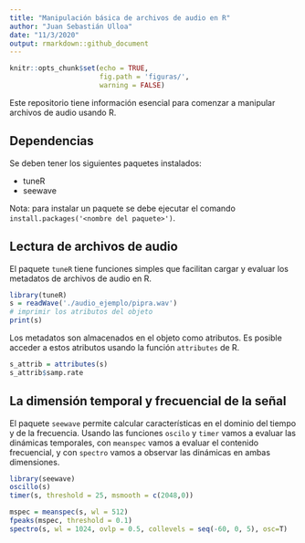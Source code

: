 ```yaml
---
title: "Manipulación básica de archivos de audio en R"
author: "Juan Sebastián Ulloa"
date: "11/3/2020"
output: rmarkdown::github_document
---
```


```r
knitr::opts_chunk$set(echo = TRUE,
                      fig.path = 'figuras/',
                      warning = FALSE)
```

Este repositorio tiene información esencial para comenzar a manipular archivos de audio usando R.

## Dependencias

Se deben tener los siguientes paquetes instalados:

- tuneR
- seewave

Nota: para instalar un paquete se debe ejecutar el comando `install.packages('<nombre del paquete>')`.

## Lectura de archivos de audio

El paquete `tuneR` tiene funciones simples que facilitan cargar y evaluar los metadatos de archivos de audio en R.

```r
library(tuneR)
s = readWave('./audio_ejemplo/pipra.wav')
# imprimir los atributos del objeto
print(s)
```

Los metadatos son almacenados en el objeto como atributos. Es posible acceder a estos atributos usando la función `attributes` de R.

```r
s_attrib = attributes(s)  
s_attrib$samp.rate
```

## La dimensión temporal y frecuencial de la señal

El paquete `seewave` permite calcular características en el dominio del tiempo y de la frecuencia. Usando las funciones `oscilo` y `timer` vamos a evaluar las dinámicas temporales, con `meanspec` vamos a evaluar el contenido frecuencial, y con `spectro` vamos a observar las dinámicas en ambas dimensiones.

```r
library(seewave)
oscillo(s)
timer(s, threshold = 25, msmooth = c(2048,0))
```

```r
mspec = meanspec(s, wl = 512)
fpeaks(mspec, threshold = 0.1)
spectro(s, wl = 1024, ovlp = 0.5, collevels = seq(-60, 0, 5), osc=T)
```
